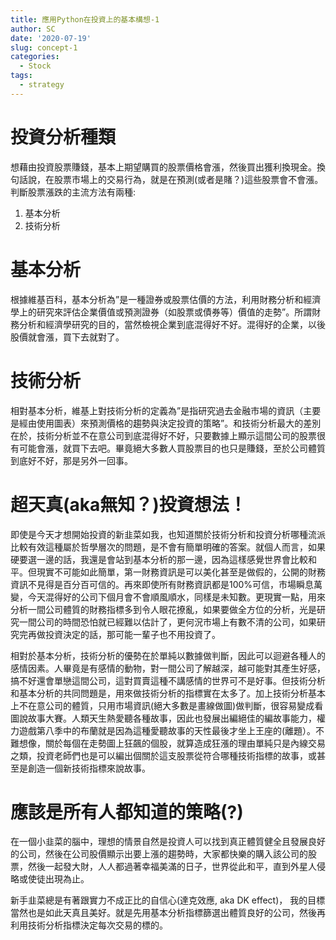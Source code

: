 ```yaml
---
title: 應用Python在投資上的基本構想-1
author: SC
date: '2020-07-19'
slug: concept-1
categories:
  - Stock
tags:
  - strategy
---
```

# 投資分析種類

想藉由投資股票賺錢，基本上期望購買的股票價格會漲，然後買出獲利換現金。換句話說，在股票市場上的交易行為，就是在預測(或者是賭？)這些股票會不會漲。判斷股票漲跌的主流方法有兩種:

1. 基本分析
2. 技術分析

# 基本分析

根據維基百科，基本分析為"是一種證券或股票估價的方法，利用財務分析和經濟學上的研究來評估企業價值或預測證券（如股票或債券等）價值的走勢"。所謂財務分析和經濟學研究的目的，當然檢視企業到底混得好不好。混得好的企業，以後股價就會漲，買下去就對了。

# 技術分析

相對基本分析，維基上對技術分析的定義為"是指研究過去金融市場的資訊（主要是經由使用圖表）來預測價格的趨勢與決定投資的策略"。和技術分析最大的差別在於，技術分析並不在意公司到底混得好不好，只要數據上顯示這間公司的股票很有可能會漲，就買下去吧。畢竟絕大多數人買股票目的也只是賺錢，至於公司體質到底好不好，那是另外一回事。

# 超天真(aka無知？)投資想法！

即使是今天才想開始投資的新韭菜如我，也知道關於技術分析和投資分析哪種流派比較有效這種屬於哲學層次的問題，是不會有簡單明確的答案。就個人而言，如果硬要選一邊的話，我還是會站到基本分析的那一邊，因為這樣感覺世界會比較和平。但現實不可能如此簡單，第一財務資訊是可以美化甚至是做假的，公開的財務資訊不見得是百分百可信的。再來即使所有財務資訊都是100%可信，市場瞬息萬變，今天混得好的公司下個月會不會順風順水，同樣是未知數。更現實一點，用來分析一間公司體質的財務指標多到令人眼花撩亂，如果要做全方位的分析，光是研究一間公司的時間恐怕就已經難以估計了，更何況市場上有數不清的公司，如果研究完再做投資決定的話，那可能一輩子也不用投資了。

相對於基本分析，技術分析的優勢在於單純以數據做判斷，因此可以迴避各種人的感情因素。人畢竟是有感情的動物，對一間公司了解越深，越可能對其產生好感，搞不好還會單戀這間公司，這對買賣這種不講感情的世界可不是好事。但技術分析和基本分析的共同問題是，用來做技術分析的指標實在太多了。加上技術分析基本上不在意公司的體質，只用市場資訊(絕大多數是畫線做圖)做判斷，很容易變成看圖說故事大賽。人類天生熱愛聽各種故事，因此也發展出編絕佳的編故事能力，權力遊戲第八季中的布蘭就是因為這種愛聽故事的天性最後才坐上王座的(離題）。不難想像，關於每個在走勢圖上狂飆的個股，就算造成狂漲的理由單純只是內線交易之類，投資老師們也是可以編出個關於這支股票從符合哪種技術指標的故事，或甚至是創造一個新技術指標來說故事。

# 應該是所有人都知道的策略(?)

在一個小韭菜的腦中，理想的情景自然是投資人可以找到真正體質健全且發展良好的公司，然後在公司股價顯示出要上漲的趨勢時，大家都快樂的購入該公司的股票，然後一起發大財，人人都過著幸福美滿的日子，世界從此和平，直到外星人侵略或使徒出現為止。

新手韭菜總是有著跟實力不成正比的自信心(達克效應, aka DK effect)， 我的目標當然也是如此天真且美好。就是先用基本分析指標篩選出體質良好的公司，然後再利用技術分析指標決定每次交易的標的。

